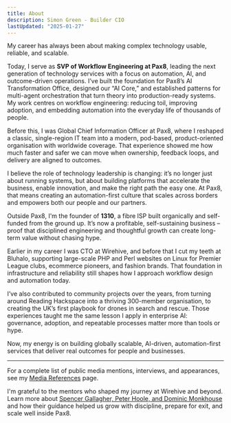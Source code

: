 ```yaml
---
title: About
description: Simon Green - Builder CIO
lastUpdated: "2025-01-27"
---
```



<UpdatedBadge date={frontmatter.lastUpdated} />

My career has always been about making complex technology usable, reliable, and scalable.

Today, I serve as **SVP of Workflow Engineering at Pax8**, leading the next generation of technology services with a focus on automation, AI, and outcome-driven operations. I’ve built the foundation for Pax8’s AI Transformation Office, designed our “AI Core,” and established patterns for multi-agent orchestration that turn theory into production-ready systems. My work centres on workflow engineering: reducing toil, improving adoption, and embedding automation into the everyday life of thousands of people.

Before this, I was Global Chief Information Officer at Pax8, where I reshaped a classic, single-region IT team into a modern, pod-based, product-oriented organisation with worldwide coverage. That experience showed me how much faster and safer we can move when ownership, feedback loops, and delivery are aligned to outcomes.

I believe the role of technology leadership is changing: it’s no longer just about running systems, but about building platforms that accelerate the business, enable innovation, and make the right path the easy one. At Pax8, that means creating an automation-first culture that scales across borders and empowers both our people and our partners.

Outside Pax8, I'm the founder of **1310**, a fibre ISP built organically and self-funded from the ground up. It’s now a profitable, self-sustaining business – proof that disciplined engineering and thoughtful growth can create long-term value without chasing hype.

Earlier in my career I was CTO at Wirehive, and before that I cut my teeth at Bluhalo, supporting large-scale PHP and Perl websites on Linux for Premier League clubs, ecommerce pioneers, and fashion brands. That foundation in infrastructure and reliability still shapes how I approach workflow design and automation today.

I’ve also contributed to community projects over the years, from turning around Reading Hackspace into a thriving 300-member organisation, to creating the UK’s first playbook for drones in search and rescue. Those experiences taught me the same lesson I apply in enterprise AI: governance, adoption, and repeatable processes matter more than tools or hype.

Now, my energy is on building globally scalable, AI-driven, automation-first services that deliver real outcomes for people and businesses.

---

For a complete list of public media mentions, interviews, and appearances, see my [Media References](/media) page.

I'm grateful to the mentors who shaped my journey at Wirehive and beyond. Learn more about [Spencer Gallagher, Peter Hoole, and Dominic Monkhouse](/mentors) and how their guidance helped us grow with discipline, prepare for exit, and scale well inside Pax8.